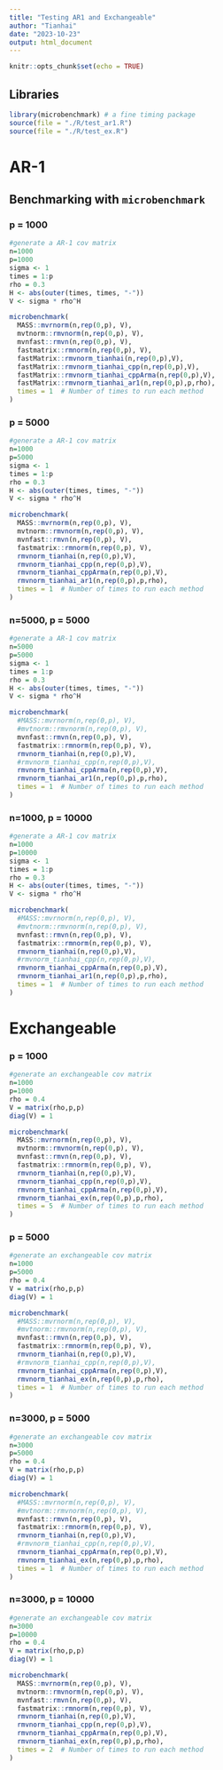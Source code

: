 ```yaml
---
title: "Testing AR1 and Exchangeable"
author: "Tianhai"
date: "2023-10-23"
output: html_document
---
```


```r
knitr::opts_chunk$set(echo = TRUE)
```

## Libraries

```r
library(microbenchmark) # a fine timing package
source(file = "./R/test_ar1.R")
source(file = "./R/test_ex.R")
```


# AR-1

## Benchmarking with `microbenchmark`

### p = 1000

```r
#generate a AR-1 cov matrix
n=1000
p=1000
sigma <- 1
times = 1:p
rho = 0.3
H <- abs(outer(times, times, "-"))
V <- sigma * rho^H

microbenchmark(
  MASS::mvrnorm(n,rep(0,p), V),
  mvtnorm::rmvnorm(n,rep(0,p), V),
  mvnfast::rmvn(n,rep(0,p), V),
  fastmatrix::rmnorm(n,rep(0,p), V),
  fastMatrix::rmvnorm_tianhai(n,rep(0,p),V),
  fastMatrix::rmvnorm_tianhai_cpp(n,rep(0,p),V),
  fastMatrix::rmvnorm_tianhai_cppArma(n,rep(0,p),V),
  fastMatrix::rmvnorm_tianhai_ar1(n,rep(0,p),p,rho),
  times = 1  # Number of times to run each method
)
```



### p = 5000

```r
#generate a AR-1 cov matrix
n=1000
p=5000
sigma <- 1
times = 1:p
rho = 0.3
H <- abs(outer(times, times, "-"))
V <- sigma * rho^H

microbenchmark(
  MASS::mvrnorm(n,rep(0,p), V),
  mvtnorm::rmvnorm(n,rep(0,p), V),
  mvnfast::rmvn(n,rep(0,p), V),
  fastmatrix::rmnorm(n,rep(0,p), V),
  rmvnorm_tianhai(n,rep(0,p),V),
  rmvnorm_tianhai_cpp(n,rep(0,p),V),
  rmvnorm_tianhai_cppArma(n,rep(0,p),V),
  rmvnorm_tianhai_ar1(n,rep(0,p),p,rho),
  times = 1  # Number of times to run each method
)
```


### n=5000, p = 5000

```r
#generate a AR-1 cov matrix
n=5000
p=5000
sigma <- 1
times = 1:p
rho = 0.3
H <- abs(outer(times, times, "-"))
V <- sigma * rho^H

microbenchmark(
  #MASS::mvrnorm(n,rep(0,p), V),
  #mvtnorm::rmvnorm(n,rep(0,p), V),
  mvnfast::rmvn(n,rep(0,p), V),
  fastmatrix::rmnorm(n,rep(0,p), V),
  rmvnorm_tianhai(n,rep(0,p),V),
  #rmvnorm_tianhai_cpp(n,rep(0,p),V),
  rmvnorm_tianhai_cppArma(n,rep(0,p),V),
  rmvnorm_tianhai_ar1(n,rep(0,p),p,rho),
  times = 1  # Number of times to run each method
)
```

### n=1000, p = 10000

```r
#generate a AR-1 cov matrix
n=1000
p=10000
sigma <- 1
times = 1:p
rho = 0.3
H <- abs(outer(times, times, "-"))
V <- sigma * rho^H

microbenchmark(
  #MASS::mvrnorm(n,rep(0,p), V),
  #mvtnorm::rmvnorm(n,rep(0,p), V),
  mvnfast::rmvn(n,rep(0,p), V),
  fastmatrix::rmnorm(n,rep(0,p), V),
  rmvnorm_tianhai(n,rep(0,p),V),
  #rmvnorm_tianhai_cpp(n,rep(0,p),V),
  rmvnorm_tianhai_cppArma(n,rep(0,p),V),
  rmvnorm_tianhai_ar1(n,rep(0,p),p,rho),
  times = 1  # Number of times to run each method
)
```


# Exchangeable

### p = 1000

```r
#generate an exchangeable cov matrix
n=1000
p=1000
rho = 0.4
V = matrix(rho,p,p)
diag(V) = 1

microbenchmark(
  MASS::mvrnorm(n,rep(0,p), V),
  mvtnorm::rmvnorm(n,rep(0,p), V),
  mvnfast::rmvn(n,rep(0,p), V),
  fastmatrix::rmnorm(n,rep(0,p), V),
  rmvnorm_tianhai(n,rep(0,p),V),
  rmvnorm_tianhai_cpp(n,rep(0,p),V),
  rmvnorm_tianhai_cppArma(n,rep(0,p),V),
  rmvnorm_tianhai_ex(n,rep(0,p),p,rho),
  times = 5  # Number of times to run each method
)
```

### p = 5000

```r
#generate an exchangeable cov matrix
n=1000
p=5000
rho = 0.4
V = matrix(rho,p,p)
diag(V) = 1

microbenchmark(
  #MASS::mvrnorm(n,rep(0,p), V),
  #mvtnorm::rmvnorm(n,rep(0,p), V),
  mvnfast::rmvn(n,rep(0,p), V),
  fastmatrix::rmnorm(n,rep(0,p), V),
  rmvnorm_tianhai(n,rep(0,p),V),
  #rmvnorm_tianhai_cpp(n,rep(0,p),V),
  rmvnorm_tianhai_cppArma(n,rep(0,p),V),
  rmvnorm_tianhai_ex(n,rep(0,p),p,rho),
  times = 1  # Number of times to run each method
)
```

### n=3000, p = 5000

```r
#generate an exchangeable cov matrix
n=3000
p=5000
rho = 0.4
V = matrix(rho,p,p)
diag(V) = 1

microbenchmark(
  #MASS::mvrnorm(n,rep(0,p), V),
  #mvtnorm::rmvnorm(n,rep(0,p), V),
  mvnfast::rmvn(n,rep(0,p), V),
  fastmatrix::rmnorm(n,rep(0,p), V),
  rmvnorm_tianhai(n,rep(0,p),V),
  #rmvnorm_tianhai_cpp(n,rep(0,p),V),
  rmvnorm_tianhai_cppArma(n,rep(0,p),V),
  rmvnorm_tianhai_ex(n,rep(0,p),p,rho),
  times = 1  # Number of times to run each method
)
```


### n=3000, p = 10000

```r
#generate an exchangeable cov matrix
n=3000
p=10000
rho = 0.4
V = matrix(rho,p,p)
diag(V) = 1

microbenchmark(
  MASS::mvrnorm(n,rep(0,p), V),
  mvtnorm::rmvnorm(n,rep(0,p), V),
  mvnfast::rmvn(n,rep(0,p), V),
  fastmatrix::rmnorm(n,rep(0,p), V),
  rmvnorm_tianhai(n,rep(0,p),V),
  rmvnorm_tianhai_cpp(n,rep(0,p),V),
  rmvnorm_tianhai_cppArma(n,rep(0,p),V),
  rmvnorm_tianhai_ex(n,rep(0,p),p,rho),
  times = 2  # Number of times to run each method
)
```
